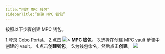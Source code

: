 ```yaml
---
title:“创建 MPC 钱包”
sidebarTitle:“创建 MPC 钱包”
---
```


按照以下步骤创建 MPC 钱包。

1.登录 [Cobo Portal](https://portal.cobo.com/login)。
2.点击 <img src="/images/mpc-wallet/wallets-icon.svg" className="icon"></img>> **MPC 钱包**。
3.选择在[创建 MPC vault](/en/portal/mpc-wallets/ocw/create-mpc-vault) 步骤中创建的 vault。
4.点击**创建钱包**。
5.为钱包命名，然后点击**创建**。
<img src="/images/mpc-wallet/create-mpc-wallet.png" className="screenshot_full_screen"/>